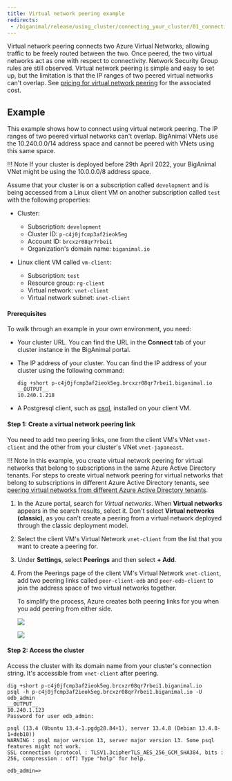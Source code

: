 ```yaml
---
title: Virtual network peering example
redirects:
 - /biganimal/release/using_cluster/connecting_your_cluster/01_connecting_from_azure/02_virtual_network_peering/
---
```


Virtual network peering connects two Azure Virtual Networks, allowing traffic to be freely routed between the two. Once peered, the two virtual networks act as one with respect to connectivity. Network Security Group rules are still observed. Virtual network peering is simple and easy to set up, but the limitation is that the IP ranges of two peered virtual networks can't overlap. See [pricing for virtual network peering](https://azure.microsoft.com/en-us/pricing/details/virtual-network/#pricing) for the associated cost.

## Example
This example shows how to connect using virtual network peering. The IP ranges of two peered virtual networks can't overlap. BigAnimal VNets use the 10.240.0.0/14 address space and cannot be peered with VNets using this same space. 

!!! Note
    If your cluster is deployed before 29th April 2022, your BigAnimal VNet might be using the 10.0.0.0/8 address space.

Assume that your cluster is on a subscription called `development` and is being accessed from a Linux client VM on another subscription called `test` with the following properties:

-   Cluster:
    -   Subscription: `development`
    -   Cluster ID: `p-c4j0jfcmp3af2ieok5eg` 
    -   Account ID: `brcxzr08qr7rbei1` 
    -   Organization's domain name: `biganimal.io` 


-   Linux client VM called `vm-client`:
    -   Subscription: `test`
    -   Resource group: `rg-client`
    -   Virtual network: `vnet-client`
    -   Virtual network subnet: `snet-client`

#### Prerequisites

To walk through an example in your own environment, you need:

-   Your cluster URL. You can find the URL in the **Connect** tab of your cluster instance in the BigAnimal portal.
-   The IP address of your cluster. You can find the IP address of your cluster using the following command:

    ```shell
    dig +short p-c4j0jfcmp3af2ieok5eg.brcxzr08qr7rbei1.biganimal.io 
    __OUTPUT__
    10.240.1.218
    ```
-   A Postgresql client, such as [psql](https://www.postgresql.org/download/), installed on your client VM.

#### Step 1: Create a virtual network peering link

You need to add two peering links, one from the client VM's VNet `vnet-client` and the other from your cluster's VNet `vnet-japaneast`. 

!!! Note
    In this example, you create virtual network peering for virtual networks that belong to subscriptions in the same Azure Active Directory tenants. For steps to create virtual network peering for virtual networks that belong to subscriptions in different Azure Active Directory tenants, see [peering virtual networks from different Azure Active Directory tenants](https://docs.microsoft.com/azure/virtual-network/create-peering-different-subscriptions).

1.  In the Azure portal, search for *Virtual networks*. When **Virtual networks** appears in the search results, select it. Don't select **Virtual networks (classic)**, as you can't create a peering from a virtual network deployed through the classic deployment model.

2.  Select the client VM's Virtual Network `vnet-client` from the list that you want to create a peering for.

3.  Under **Settings**, select **Peerings** and then select **+ Add**.

4.  From the Peerings page of the client VM's Virtual Network `vnet-client`, add two peering links called `peer-client-edb` and `peer-edb-client` to join the address space of two virtual networks together. 

    To simplify the process, Azure creates both peering links for you when you add peering from either side.

    ![](../images/image25.png)

    ![](../images/image7.png)

#### Step 2: Access the cluster

Access the cluster with its domain name from your cluster's connection string. It's accessible from `vnet-client` after peering.

```shell
dig +short p-c4j0jfcmp3af2ieok5eg.brcxzr08qr7rbei1.biganimal.io 
psql -h p-c4j0jfcmp3af2ieok5eg.brcxzr08qr7rbei1.biganimal.io -U edb_admin      
__OUTPUT__
10.240.1.123 
Password for user edb_admin: 

psql (13.4 (Ubuntu 13.4-1.pgdg28.84+1), server 13.4.8 (Debian 13.4.8-1+deb10)) 
WARNING : psql major version 13, server major version 13. Some psql features might not work. 
SSL connection (protocol : TLSV1.3cipherTLS_AES_256_GCM_SHA384, bits : 256, compression : off) Type "help" for help. 

edb_admin=>

```
